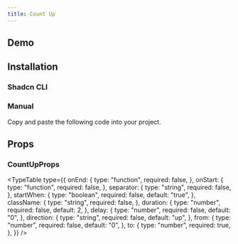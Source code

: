```yaml
---
title: Count Up
---
```


## Demo

<ComponentPreview name="count-up-demo" />

## Installation

### Shadcn CLI

<ComponentInstall command="npx shadcn@latest add https://laviecn.vercel.app/r/count-up.json" />

### Manual

Copy and paste the following code into your project.

<ComponentSource name="count-up" title="count-up.ts" />

## Props

### CountUpProps

<TypeTable
  type={{
    onEnd: {
      type: "function",
      required: false,
    },
    onStart: {
      type: "function",
      required: false,
    },
    separator: {
      type: "string",
      required: false,
    },
    startWhen: {
      type: "boolean",
      required: false,
      default: "true",
    },
    className: {
      type: "string",
      required: false,
    },
    duration: {
      type: "number",
      required: false,
      default: 2,
    },
    delay: {
      type: "number",
      required: false,
      default: "0",
    },
    direction: {
      type: "string",
      required: false,
      default: "up",
    },
    from: {
      type: "number",
      required: false,
      default: "0",
    },
    to: {
      type: "number",
      required: true,
    },
  }}
/>

